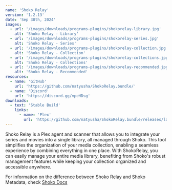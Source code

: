 ```yaml
---
name: 'Shoko Relay'
version: '1.2.13'
date: 'Sep 30th, 2024'
images:
  - url: '/images/downloads/programs-plugins/shokorelay-library.jpg'
    alt: 'Shoko Relay - Library'
  - url: '/images/downloads/programs-plugins/shokorelay-series.jpg'
    alt: 'Shoko Relay - Series'
  - url: '/images/downloads/programs-plugins/shokorelay-collection.jpg'
    alt: 'Shoko Relay - Collection'
  - url: '/images/downloads/programs-plugins/shokorelay-collections.jpg'
    alt: 'Shoko Relay - Collections'
  - url: '/images/downloads/programs-plugins/shokorelay-recommended.jpg'
    alt: 'Shoko Relay - Recommended'
resources:
  - name: 'GitHub'
    url: 'https://github.com/natyusha/ShokoRelay.bundle/'
  - name: 'Discord'
    url: 'https://discord.gg/vpeHDsg'
downloads:
  - text: 'Stable Build'
    links:
      - name: 'Plex'
        url: 'https://github.com/natyusha/ShokoRelay.bundle/releases/latest'
---
```


Shoko Relay is a Plex agent and scanner that allows you to integrate your series and movies into a single library, all
managed through Shoko. This tool simplifies the organization of your media collection, enabling a seamless experience by
combining everything in one place. With ShokoRelay, you can easily manage your entire media library, benefiting from
Shoko's robust management features while keeping your collection organized and accessible anywhere.

For information on the difference between Shoko Relay and Shoko Metadata,
check [Shoko Docs](https://docs.shokoanime.com/plex-integration/installing-agents-scanners/)

